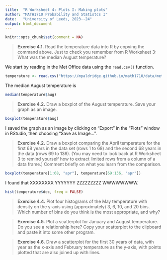```yaml
---
title:  "R Worksheet 4: Plots I: Making plots"
author: "MATH1710 Probability and Statistcs I"
date:   "University of Leeds, 2023--24"
output: html_document
---
```


```r
knitr::opts_chunk$set(comment = NA)
```


> **Exercise 4.1.** Read the temperature data into R by copying the command above. Just to check you remember from R Worksheet 3: What was the median August temperature?

We start by reading in the Met Office data using the `read.csv()` function.

```r
temperature <- read.csv("https://mpaldridge.github.io/math1710/data/met-office.csv")
```

The median August temperature is

```r
median(temperature$aug)
```

> **Exercise 4.2.** Draw a boxplot of the August temperature. Save your graph as an image.

```r
boxplot(temperature$aug)
```

I saved the graph as an image by clicking on "Export" in the "Plots" window in RStudio, then choosing "Save as Image...".

> **Exercise 4.2.** Draw a boxplot comparing the April temperature for the first 68 years in the data set (rows 1 to 68) and the second 68 years in the data (rows 69 to 136). (You may need to look back at R Worksheet 3 to remind yourself how to extract limited rows from a column of a data frame.) Comment briefly on what you learn from the comparison.

```r
boxplot(temperature[1:68, "apr"], temperature[69:136, "apr"])
```

I found that XXXXXXXX YYYYYYY ZZZZZZZZZ WWWWWWWW.

```r
hist(temperature$dec, freq = FALSE)
```

> **Exercise 4.4.** Plot four histograms of the May temperature with density on the y-axis using (approximately) 3, 6, 10, and 20 bins. Which number of bins do you think is the most appropriate, and why?



> **Exercise 4.5.** Plot a scatterplot for January and August temperature. Do you see a relationship here? Copy your scatterplot to the clipboard and paste it into some other program.



> **Exercise 4.6.** Draw a scatterplot for the first 30 years of data, with year as the x-axis and February temperature as the y-axis, with points plotted that are also joined up with lines.